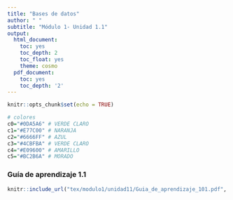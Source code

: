 ```yaml
---
title: "Bases de datos"
author: " "
subtitle: "Módulo 1- Unidad 1.1" 
output:
  html_document:
    toc: yes
    toc_depth: 2
    toc_float: yes
    theme: cosmo
  pdf_document:
    toc: yes
    toc_depth: '2'
---
```


```r
knitr::opts_chunk$set(echo = TRUE)

# colores
c0="#0DA5A6" # VERDE CLARO
c1="#E77C00" # NARANJA
c2="#6666FF" # AZUL  
c3="#4CBFBA" # VERDE CLARO  
c4="#E09600" # AMARILLO  
c5="#BC2B6A" # MORADO  

```

### **Guía de aprendizaje 1.1**

```r
knitr::include_url("tex/modulo1/unidad11/Guia_de_aprendizaje_101.pdf", height="1000px")
```
